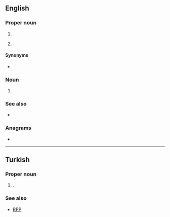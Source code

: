 ==English==

===Proper noun===
{{en-proper-noun}}

# {{initialism of|en|[[California]] [[highway patrol|Highway Patrol]]}}
# {{abbreviation of|en|Chiapas}} {{gloss|a state of [[Mexico]]}}

====Synonyms====
* {{sense|California Highway Patrol}} {{l|en|CHiP}} {{gloss|acronym}}

===Noun===
{{head|en|noun}}

# {{initialism of|en|[[combined]] [[heat]] and [[power]] ([[cogeneration]])}}

===See also===
* {{pedia|lang=en|California Highway Patrol}}

===Anagrams===
* {{anagrams|en|a=chp|HPC|PCH|hcp}}

----

==Turkish==

===Proper noun===
{{head|tr|proper noun}}

# {{lb|tr|politics}} {{initialism of|tr|Cumhuriyet Halk Partisi|nodot=1}} {{gloss|Republican People's Party}}.

===See also===
* [[RPP]]